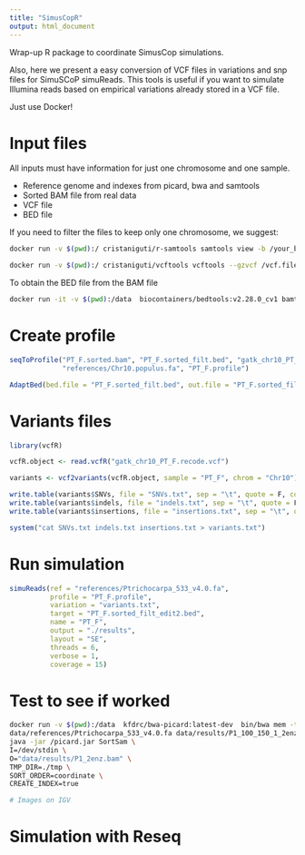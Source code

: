 ```yaml
---
title: "SimusCopR"
output: html_document
---
```


Wrap-up R package to coordinate SimusCop simulations. 

Also, here we present a easy conversion of VCF files in variations and snp files for SimuSCoP simuReads. This tools is useful if you want to simulate Illumina reads based on empirical variations already stored in a VCF file.

Just use Docker!

# Input files

All inputs must have information for just one chromosome and one sample.

* Reference genome and indexes from picard, bwa and samtools
* Sorted BAM file from real data
* VCF file
* BED file

If you need to filter the files to keep only one chromosome, we suggest:

```bash
docker run -v $(pwd):/ cristaniguti/r-samtools samtools view -b /your_bam_file Chr10 > filtered_bam

docker run -v $(pwd):/ cristaniguti/vcftools vcftools --gzvcf /vcf.file.gz --indv ID1 --chr Chr01 --recode --out vcf_filt
```

To obtain the BED file from the BAM file

```bash
docker run -it -v $(pwd):/data  biocontainers/bedtools:v2.28.0_cv1 bamtobed -i filtered_bam > bed_file
```

# Create profile

```r
seqToProfile("PT_F.sorted.bam", "PT_F.sorted_filt.bed", "gatk_chr10_PT_F.recode.vcf",
             "references/Chr10.populus.fa", "PT_F.profile")

AdaptBed(bed.file = "PT_F.sorted_filt.bed", out.file = "PT_F.sorted_filt_edit2.bed", int.size = 500)
```

# Variants files

```r
library(vcfR)

vcfR.object <- read.vcfR("gatk_chr10_PT_F.recode.vcf")

variants <- vcf2variants(vcfR.object, sample = "PT_F", chrom = "Chr10")

write.table(variants$SNVs, file = "SNVs.txt", sep = "\t", quote = F, col.names = F, row.names = F)
write.table(variants$indels, file = "indels.txt", sep = "\t", quote = F, col.names = F, row.names = F)
write.table(variants$insertions, file = "insertions.txt", sep = "\t", quote = F, col.names = F, row.names = F)

system("cat SNVs.txt indels.txt insertions.txt > variants.txt")
```

# Run simulation

```r
simuReads(ref = "references/Ptrichocarpa_533_v4.0.fa",
          profile = "PT_F.profile",
          variation = "variants.txt",
          target = "PT_F.sorted_filt_edit2.bed",
          name = "PT_F",
          output = "./results",
          layout = "SE",
          threads = 6,
          verbose = 1,
          coverage = 15)
```


# Test to see if worked

```bash
docker run -v $(pwd):/data  kfdrc/bwa-picard:latest-dev  bin/bwa mem -t 2  \
data/references/Ptrichocarpa_533_v4.0.fa data/results/P1_100_150_1_2enz.fq.gz | \
java -jar /picard.jar SortSam \
I=/dev/stdin \
O="data/results/P1_2enz.bam" \
TMP_DIR=./tmp \
SORT_ORDER=coordinate \
CREATE_INDEX=true

# Images on IGV
```


# Simulation with Reseq


